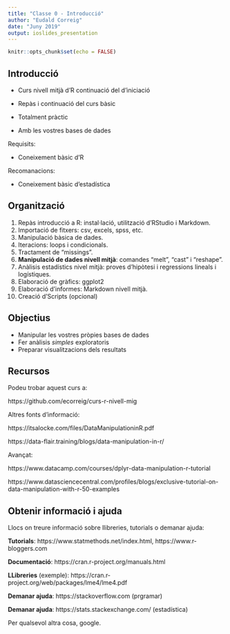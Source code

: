 ```yaml
---
title: "Classe 0 - Introducció"
author: "Eudald Correig"
date: "Juny 2019"
output: ioslides_presentation
---
```


```r
knitr::opts_chunk$set(echo = FALSE)
```

## Introducció

- Curs nivell mitjà d'R continuació del d'iniciació

- Repàs i continuació del curs bàsic

- Totalment pràctic

- Amb les vostres bases de dades

Requisits:

- Coneixement bàsic d'R

Recomanacions:

- Coneixement bàsic d'estadística

## Organització

1. Repàs introducció a R: instal·lació, utilització d'RStudio i Markdown.
1. Importació de fitxers: csv, excels, spss, etc.
1. Manipulació bàsica de dades.
1. Iteracions: loops i condicionals.
1. Tractament de "missings".
1. **Manipulació de dades nivell mitjà**: comandes "melt", "cast" i "reshape".
1. Anàlisis estadístics nivel mitjà: proves d'hipòtesi i regressions lineals i logístiques.
1. Elaboració de gràfics: ggplot2
1. Elaboració d'informes: Markdown nivell mitjà.
1. Creació d'Scripts (opcional)

## Objectius

- Manipular les vostres pròpies bases de dades
- Fer anàlisis *simples* exploratoris
- Preparar visualitzacions dels resultats

## Recursos

Podeu trobar aquest curs a: 

https://github.com/ecorreig/curs-r-nivell-mig

Altres fonts d'informació:

https://itsalocke.com/files/DataManipulationinR.pdf

https://data-flair.training/blogs/data-manipulation-in-r/

Avançat:

https://www.datacamp.com/courses/dplyr-data-manipulation-r-tutorial

https://www.datasciencecentral.com/profiles/blogs/exclusive-tutorial-on-data-manipulation-with-r-50-examples

## Obtenir informació i ajuda

Llocs on treure informació sobre llibreries, tutorials o demanar ajuda:

**Tutorials**: https://www.statmethods.net/index.html, https://www.r-bloggers.com

**Documentació**: https://cran.r-project.org/manuals.html

**LLibreries** (exemple): https://cran.r-project.org/web/packages/lme4/lme4.pdf

**Demanar ajuda**: https://stackoverflow.com (prgramar)

**Demanar ajuda**: https://stats.stackexchange.com/ (estadística)

Per qualsevol altra cosa, google.